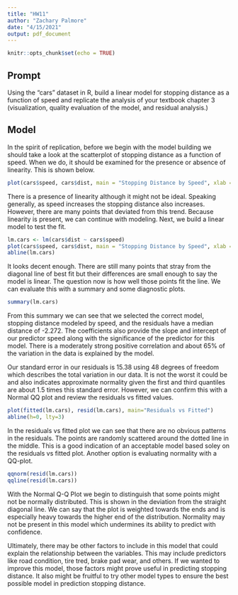 ```yaml
---
title: "HW11"
author: "Zachary Palmore"
date: "4/15/2021"
output: pdf_document
---
```


```r
knitr::opts_chunk$set(echo = TRUE)
```

## Prompt

Using the “cars” dataset in R, build a linear model for stopping distance as a function of speed and replicate the analysis of your textbook chapter 3 (visualization, quality evaluation of the model, and residual analysis.)

## Model 

In the spirit of replication, before we begin with the model building we should take a look at the scatterplot of stopping distance as a function of speed. When we do, it should be examined for the presence or absence of linearity. This is shown below. 

```r
plot(cars$speed, cars$dist, main = "Stopping Distance by Speed", xlab = "Speed", ylab = "Stopping Distance")
```

There is a presence of linearity although it might not be ideal. Speaking generally, as speed increases the stopping distance also increases. However, there are many points that deviated from this trend. Because linearity is present, we can continue with modeling. Next, we build a linear model to test the fit. 

```r
lm.cars <- lm(cars$dist ~ cars$speed)
plot(cars$speed, cars$dist, main = "Stopping Distance by Speed", xlab = "Speed", ylab = "Stopping Distance")
abline(lm.cars)
```


It looks decent enough. There are still many points that stray from the diagonal line of best fit but their differences are small enough to say the model is linear. The question now is how well those points fit the line. We can evaluate this with a summary and some diagnostic plots. 

```r
summary(lm.cars)
```

From this summary we can see that we selected the correct model, stopping distance modeled by speed, and the residuals have a median distance of -2.272. The coefficients also provide the slope and intercept of our predictor speed along with the significance of the predictor for this model. There is a moderately strong positive correlation and about 65% of the variation in the data is explained by the model. 

Our standard error in our residuals is 15.38 using 48 degrees of freedom which describes the total variation in our data. It is not the worst it could be and also indicates approximate normality given the first and third quantiles are about 1.5 times this standard error. However, we can confirm this with a Normal QQ plot and review the residuals vs fitted values. 

```r
plot(fitted(lm.cars), resid(lm.cars), main="Residuals vs Fitted")
abline(h=0, lty=3)
```

In the residuals vs fitted plot we can see that there are no obvious patterns in the residuals. The points are randomly scattered around the dotted line in the middle. This is a good indication of an acceptable model based soley on the residuals vs fitted plot. Another option is evaluating normality with a QQ-plot. 

```r
qqnorm(resid(lm.cars))
qqline(resid(lm.cars))
```

With the Normal Q-Q Plot we begin to distinguish that some points might not be normally distributed. This is shown in the deviation from the straight diagonal line. We can say that the plot is weighted towards the ends and is especially heavy towards the higher end of the distribution. Normality may not be present in this model which undermines its ability to predict with confidence. 

Ultimately, there may be other factors to include in this model that could explain the relationship between the variables. This may include predictors like road condition, tire tred, brake pad wear, and others. If we wanted to improve this model, those factors might prove useful in predicting stopping distance. It also might be fruitful to try other model types to ensure the best possible model in prediction stopping distance. 




